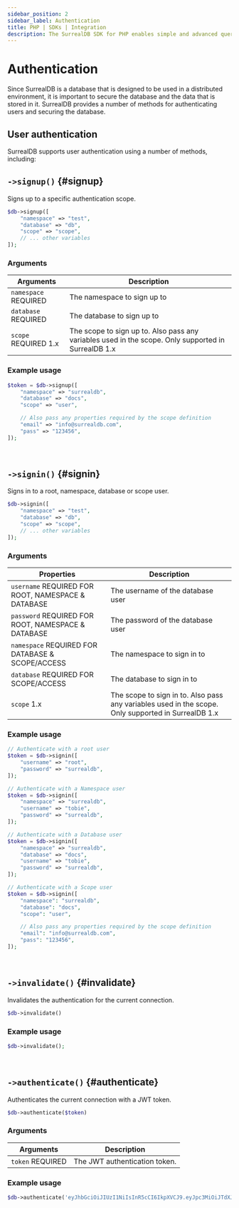 ```yaml
---
sidebar_position: 2
sidebar_label: Authentication
title: PHP | SDKs | Integration
description: The SurrealDB SDK for PHP enables simple and advanced querying of a remote or embedded database.
---
```


# Authentication

Since SurrealDB is a database that is designed to be used in a distributed environment, it is important to secure the database and the data that is stored in it.
SurrealDB provides a number of methods for authenticating users and securing the database.

## User authentication

SurrealDB supports user authentication using a number of methods, including:


## `->signup()` {#signup}

Signs up to a specific authentication scope.

```php title="Method Syntax"
$db->signup([
    "namespace" => "test",
    "database" => "db",
    "scope" => "scope",
    // ... other variables
]);
```

### Arguments
<table>
    <thead>
        <tr>
            <th colspan="2" scope="col">Arguments</th>
            <th colspan="2" scope="col">Description</th>
        </tr>
    </thead>
    <tbody>
        <tr>
            <td colspan="2" scope="row" data-label="Arguments">
                <code>namespace</code>
                <l className='yellow'>REQUIRED</l>
            </td>
            <td colspan="2" scope="row" data-label="Description">
                The namespace to sign up to
            </td>
        </tr>
        <tr>
            <td colspan="2" scope="row" data-label="Arguments">
                <code>database</code>
                <l className='yellow'>REQUIRED</l>
            </td>
            <td colspan="2" scope="row" data-label="Description">
                The database to sign up to
            </td>
        </tr>
        <tr>
            <td colspan="2" scope="row" data-label="Arguments">
                <code>scope</code>
                <l className='yellow'>REQUIRED</l>
                <l className='purple'>1.x</l>
            </td>
            <td colspan="2" scope="row" data-label="Description">
                The scope to sign up to. Also pass any variables used in the scope. Only supported in SurrealDB 1.x
            </td>
        </tr>
    </tbody>
</table>

### Example usage
```php
$token = $db->signup([
	"namespace" => "surrealdb",
	"database" => "docs",
	"scope" => "user",

	// Also pass any properties required by the scope definition
	"email" => "info@surrealdb.com",
	"pass" => "123456",
]);
```

<br />

## `->signin()` {#signin}

Signs in to a root, namespace, database or scope user.

```php title="Method Syntax"
$db->signin([
    "namespace" => "test",
    "database" => "db",
    "scope" => "scope",
    // ... other variables
]);
```

### Arguments
<table>
    <thead>
        <tr>
            <th colspan="2" scope="col">Properties</th>
            <th colspan="2" scope="col">Description</th>
        </tr>
    </thead>
    <tbody>
        <tr>
            <td colspan="2" scope="row" data-label="Properties">
                <code>username</code>
                <l className='yellow'>REQUIRED FOR ROOT, NAMESPACE & DATABASE</l>
            </td>
            <td colspan="2" scope="row" data-label="Description">
                The username of the database user
            </td>
        </tr>
        <tr>
            <td colspan="2" scope="row" data-label="Properties">
                <code>password</code>
                <l className='yellow'>REQUIRED FOR ROOT, NAMESPACE & DATABASE</l>
            </td>
            <td colspan="2" scope="row" data-label="Description">
                The password of the database user
            </td>
        </tr>
        <tr>
            <td colspan="2" scope="row" data-label="Properties">
                <code>namespace</code>
                <l className='yellow'>REQUIRED FOR DATABASE & SCOPE/ACCESS</l>
            </td>
            <td colspan="2" scope="row" data-label="Description">
                The namespace to sign in to
            </td>
        </tr>
        <tr>
            <td colspan="2" scope="row" data-label="Properties">
                <code>database</code>
                <l className='yellow'>REQUIRED FOR SCOPE/ACCESS</l>
            </td>
            <td colspan="2" scope="row" data-label="Description">
                The database to sign in to
            </td>
        </tr>
        <tr>
            <td colspan="2" scope="row" data-label="Properties">
                <code>scope</code>
                <l className='purple'>1.x</l>
            </td>
            <td colspan="2" scope="row" data-label="Description">
                The scope to sign in to. Also pass any variables used in the scope. Only supported in SurrealDB 1.x
            </td>
        </tr>
    </tbody>
</table>

### Example usage
```php
// Authenticate with a root user
$token = $db->signin([
	"username" => "root",
	"password" => "surrealdb",
]);

// Authenticate with a Namespace user
$token = $db->signin([
	"namespace" => "surrealdb",
	"username" => "tobie",
	"password" => "surrealdb",
]);

// Authenticate with a Database user
$token = $db->signin([
	"namespace" => "surrealdb",
	"database" => "docs",
	"username" => "tobie",
	"password" => "surrealdb",
]);

// Authenticate with a Scope user
$token = $db->signin([
	"namespace": "surrealdb",
	"database": "docs",
	"scope": "user",

	// Also pass any properties required by the scope definition
	"email": "info@surrealdb.com",
	"pass": "123456",
]);
```

<br />

## `->invalidate()` {#invalidate}

Invalidates the authentication for the current connection.

```php title="Method Syntax"
$db->invalidate()
```

### Example usage
```php
$db->invalidate();
```

<br />

## `->authenticate()` {#authenticate}

Authenticates the current connection with a JWT token.

```php title="Method Syntax"
$db->authenticate($token)
```

### Arguments
<table>
    <thead>
        <tr>
            <th colspan="2" scope="col">Arguments</th>
            <th colspan="2" scope="col">Description</th>
        </tr>
    </thead>
    <tbody>
        <tr>
            <td colspan="2" scope="row" data-label="Arguments">
                <code>token</code>
                <l className='yellow'>REQUIRED</l>
            </td>
            <td colspan="2" scope="row" data-label="Description">
                The JWT authentication token.
            </td>
        </tr>
    </tbody>
</table>

### Example usage
```php
$db->authenticate('eyJhbGciOiJIUzI1NiIsInR5cCI6IkpXVCJ9.eyJpc3MiOiJTdXJyZWFsREIiLCJpYXQiOjE1MTYyMzkwMjIsIm5iZiI6MTUxNjIzOTAyMiwiZXhwIjoxODM2NDM5MDIyLCJOUyI6InRlc3QiLCJEQiI6InRlc3QiLCJTQyI6InVzZXIiLCJJRCI6InVzZXI6dG9iaWUifQ.N22Gp9ze0rdR06McGj1G-h2vu6a6n9IVqUbMFJlOxxA');
```
